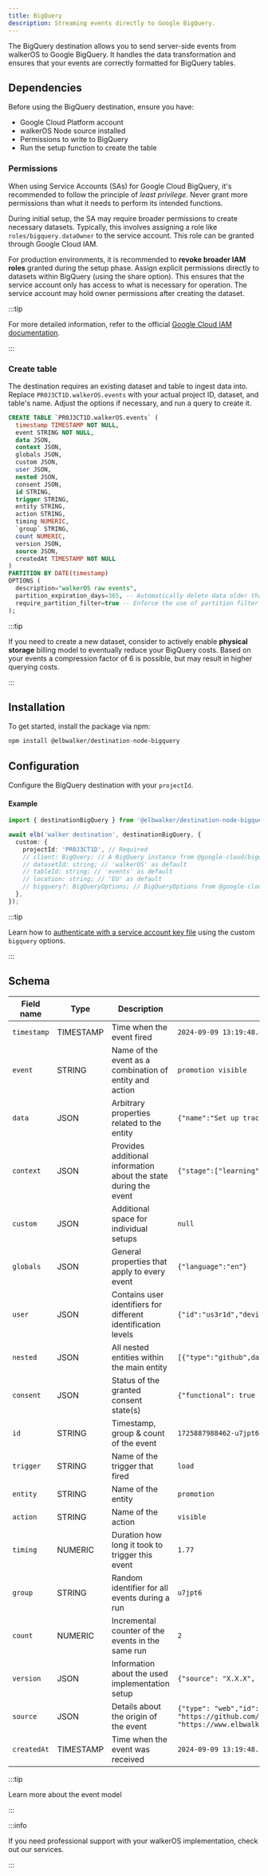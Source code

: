 ```yaml
---
title: BigQuery
description: Streaming events directly to Google BigQuery.
---
```



<PackageLink
  github="packages/destinations/node/bigquery"
  npm="@elbwalker/destination-node-bigquery"
/>

The BigQuery destination allows you to send server-side events from walkerOS to
Google BigQuery. It handles the data transformation and ensures that your events
are correctly formatted for BigQuery tables.

## Dependencies

Before using the BigQuery destination, ensure you have:

- Google Cloud Platform account
- walkerOS Node source installed
- Permissions to write to BigQuery
- Run the setup function to create the table

### Permissions

When using Service Accounts (SAs) for Google Cloud BigQuery, it's recommended to
follow the principle of _least privilege_. Never grant more permissions than
what it needs to perform its intended functions.

During initial setup, the SA may require broader permissions to create necessary
datasets. Typically, this involves assigning a role like
`roles/bigquery.dataOwner` to the service account. This role can be granted
through Google Cloud IAM.

For production environments, it is recommended to **revoke broader IAM roles**
granted during the setup phase. Assign explicit permissions directly to datasets
within BigQuery (using the share option). This ensures that the service account
only has access to what is necessary for operation. The service account may hold
owner permissions after creating the dataset.

:::tip

For more detailed information, refer to the official
[Google Cloud IAM documentation](https://cloud.google.com/iam/docs).

:::

### Create table

The destination requires an existing dataset and table to ingest data into.
Replace `PR0J3CT1D.walkerOS.events` with your actual project ID, dataset, and
table's name. Adjust the options if necessary, and run a query to create it.

```sql
CREATE TABLE `PR0J3CT1D.walkerOS.events` (
  timestamp TIMESTAMP NOT NULL,
  event STRING NOT NULL,
  data JSON,
  context JSON,
  globals JSON,
  custom JSON,
  user JSON,
  nested JSON,
  consent JSON,
  id STRING,
  trigger STRING,
  entity STRING,
  action STRING,
  timing NUMERIC,
  `group` STRING,
  count NUMERIC,
  version JSON,
  source JSON,
  createdAt TIMESTAMP NOT NULL
)
PARTITION BY DATE(timestamp)
OPTIONS (
  description="walkerOS raw events",
  partition_expiration_days=365, -- Automatically delete data older than 1 year
  require_partition_filter=true -- Enforce the use of partition filter in queries
);
```

:::tip

If you need to create a new dataset, consider to actively enable **physical
storage** billing model to eventually reduce your BigQuery costs. Based on your
events a compression factor of 6 is possible, but may result in higher querying
costs.

:::

## Installation

To get started, install the package via npm:

```sh
npm install @elbwalker/destination-node-bigquery
```

## Configuration

Configure the BigQuery destination with your `projectId`.

#### Example

```ts
import { destinationBigQuery } from '@elbwalker/destination-node-bigquery';

await elb('walker destination', destinationBigQuery, {
  custom: {
    projectId: 'PR0J3CT1D', // Required
    // client: BigQuery; // A BigQuery instance from @google-cloud/bigquery
    // datasetId: string; // 'walkerOS' as default
    // tableId: string; // 'events' as default
    // location: string; // 'EU' as default
    // bigquery?: BigQueryOptions; // BigQueryOptions from @google-cloud/bigquery
  },
});
```

:::tip

Learn how to
[authenticate with a service account key file](https://cloud.google.com/bigquery/docs/authentication/service-account-file)
using the custom `bigquery` options.

:::

## Schema

| Field name  | Type      | Description                                                      | Example value                                                                                               |
| ----------- | --------- | ---------------------------------------------------------------- | ----------------------------------------------------------------------------------------------------------- |
| `timestamp` | TIMESTAMP | Time when the event fired                                        | `2024-09-09 13:19:48.462000 UTC`                                                                            |
| `event`     | STRING    | Name of the event as a combination of entity and action          | `promotion visible`                                                                                         |
| `data`      | JSON      | Arbitrary properties related to the entity                       | `{"name":"Set up tracking easily","interactive":false}`                                                     |
| `context`   | JSON      | Provides additional information about the state during the event | `{"stage":["learning",1],"test":["engagement",0]}`                                                          |
| `custom`    | JSON      | Additional space for individual setups                           | `null`                                                                                                      |
| `globals`   | JSON      | General properties that apply to every event                     | `{"language":"en"}`                                                                                         |
| `user`      | JSON      | Contains user identifiers for different identification levels    | `{"id":"us3r1d","device":"c00k131d","session":"s3ss10n1d"}`                                                 |
| `nested`    | JSON      | All nested entities within the main entity                       | `[{"type":"github",data:{"repo": "walkerOS"}}]`                                                             |
| `consent`   | JSON      | Status of the granted consent state(s)                           | `{"functional": true }`                                                                                     |
| `id`        | STRING    | Timestamp, group & count of the event                            | `1725887988462-u7jpt6-2`                                                                                    |
| `trigger`   | STRING    | Name of the trigger that fired                                   | `load`                                                                                                      |
| `entity`    | STRING    | Name of the entity                                               | `promotion`                                                                                                 |
| `action`    | STRING    | Name of the action                                               | `visible`                                                                                                   |
| `timing`    | NUMERIC   | Duration how long it took to trigger this event                  | `1.77`                                                                                                      |
| `group`     | STRING    | Random identifier for all events during a run                    | `u7jpt6`                                                                                                    |
| `count`     | NUMERIC   | Incremental counter of the events in the same run                | `2`                                                                                                         |
| `version`   | JSON      | Information about the used implementation setup                  | `{"source": "X.X.X", "tagging": 42}`                                                                        |
| `source`    | JSON      | Details about the origin of the event                            | `{"type": "web","id": "https://github.com/elbwalker/walkerOS","previous_id": "https://www.elbwalker.com/"}` |
| `createdAt` | TIMESTAMP | Time when the event was received                                 | `2024-09-09 13:19:48.880000 UTC`                                                                            |

:::tip

Learn more about the&nbsp;<Link to="/docs/getting_started/event-model">event
model</Link>

:::

:::info

If you need professional support with your walkerOS implementation, check out
our&nbsp;<Link to="/services">services</Link>.

:::
